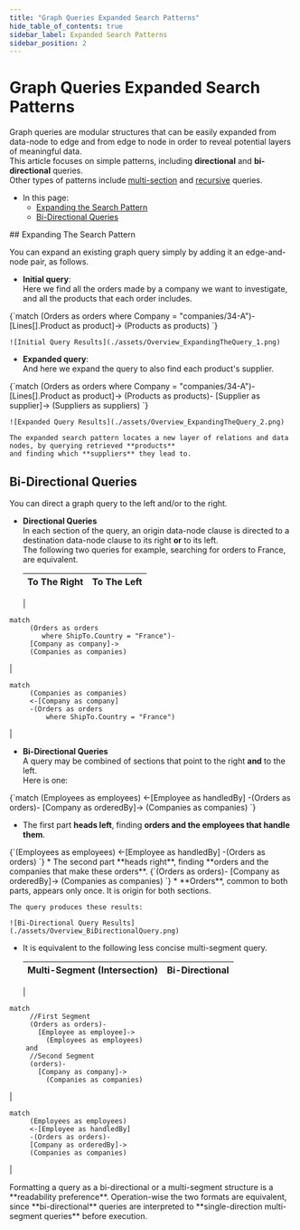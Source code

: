 ```yaml
---
title: "Graph Queries Expanded Search Patterns"
hide_table_of_contents: true
sidebar_label: Expanded Search Patterns
sidebar_position: 2
---
```



# Graph Queries Expanded Search Patterns  
<Admonition type="note" title="">

Graph queries are modular structures that can be easily expanded from data-node to 
edge and from edge to node in order to reveal potential layers of meaningful data.  
This article focuses on simple patterns, including **directional** and **bi-directional** queries.  
Other types of patterns include 
[multi-section](../../../indexes/querying/graph/graph-queries-multi-section.mdx) 
and [recursive](../../../indexes/querying/graph/graph-queries-recursive.mdx) 
queries.  

* In this page:  
   * [Expanding the Search Pattern](../../../indexes/querying/graph/graph-queries-expanded-search-patterns.mdx#expanding-the-search-pattern)  
   * [Bi-Directional Queries](../../../indexes/querying/graph/graph-queries-expanded-search-patterns.mdx#bi-directional-queries)  
   
</Admonition>
## Expanding The Search Pattern

You can expand an existing graph query simply by adding it an edge-and-node pair, as follows.  

* **Initial query**:  
  Here we find all the orders made by a company we want to investigate, and all the products that each order includes.  
<TabItem value="json" label="json">
<CodeBlock language="json">
{`match
    (Orders as orders 
       where Company = "companies/34-A")-
    [Lines[].Product as product]->
    (Products as products)
`}
</CodeBlock>
</TabItem>

    ![Initial Query Results](./assets/Overview_ExpandingTheQuery_1.png)

* **Expanded query**:  
  And here we expand the query to also find each product's supplier.  
<TabItem value="json" label="json">
<CodeBlock language="json">
{`match
    (Orders as orders 
       where Company = "companies/34-A")-
    [Lines[].Product as product]->
    (Products as products)-
    [Supplier as supplier]->
    (Suppliers as suppliers)
`}
</CodeBlock>
</TabItem>

    ![Expanded Query Results](./assets/Overview_ExpandingTheQuery_2.png)

    The expanded search pattern locates a new layer of relations and data nodes, by querying retrieved **products** 
    and finding which **suppliers** they lead to.  



## Bi-Directional Queries
You can direct a graph query to the left and/or to the right.  

* **Directional Queries**  
  In each section of the query, an origin data-node clause is directed to a destination 
  data-node clause to its right **or** to its left.  
  The following two queries for example, searching for orders to France, are equivalent.  

    | To The Right | To The Left |
    | --- | --- |
    |
```
match
     (Orders as orders 
        where ShipTo.Country = "France")-
     [Company as company]->
     (Companies as companies)
 ```
|
```
match 
     (Companies as companies)
     <-[Company as company]
     -(Orders as orders 
         where ShipTo.Country = "France") 
```
|

* **Bi-Directional Queries**  
  A query may be combined of sections that point to the right **and** to the left.  
  Here is one:
<TabItem value="json" label="json">
<CodeBlock language="json">
{`match 
     (Employees as employees)
     <-[Employee as handledBy]
     -(Orders as orders)-
     [Company as orderedBy]->
     (Companies as companies)
`}
</CodeBlock>
</TabItem>  

   * The first part **heads left**, finding **orders and the employees that handle them**.  
<TabItem value="json" label="json">
<CodeBlock language="json">
{`(Employees as employees)
<-[Employee as handledBy]
-(Orders as orders)
`}
</CodeBlock>
</TabItem>  
   * The second part **heads right**, finding **orders and the companies that make these orders**.  
<TabItem value="json" label="json">
<CodeBlock language="json">
{`(Orders as orders)-
[Company as orderedBy]->
(Companies as companies)
`}
</CodeBlock>
</TabItem>  
   * **Orders**, common to both parts, appears only once.  
     It is origin for both sections.  

    The query produces these results:  

    ![Bi-Directional Query Results](./assets/Overview_BiDirectionalQuery.png)

* It is equivalent to the following less concise multi-segment query.  
  
    | Multi-Segment (Intersection) | Bi-Directional |
    | --- | --- |
    |
```
match 
     //First Segment
     (Orders as orders)- 
       [Employee as employee]-> 
         (Employees as employees)
    and
     //Second Segment
     (orders)- 
       [Company as company]-> 
         (Companies as companies)
```
|
```
match 
     (Employees as employees)
     <-[Employee as handledBy]
     -(Orders as orders)-
     [Company as orderedBy]->
     (Companies as companies)
```
|

   <Admonition type="info" title="">
   Formatting a query as a bi-directional or a multi-segment structure 
   is a **readability preference**.  
   Operation-wise the two formats are equivalent, since **bi-directional** queries 
   are interpreted to **single-direction multi-segment queries** before execution.  
   </Admonition>



